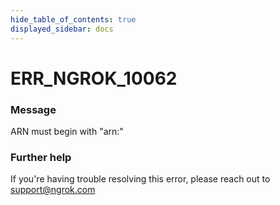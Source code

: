 ```yaml
---
hide_table_of_contents: true
displayed_sidebar: docs
---
```



# ERR_NGROK_10062

### Message

ARN must begin with "arn:"

<ErrorDetails error="err_ngrok_10062" />

### Further help

If you're having trouble resolving this error, please reach out to [support@ngrok.com](mailto:support@ngrok.com?subject=Help%20with%20ERR_NGROK_10062)

